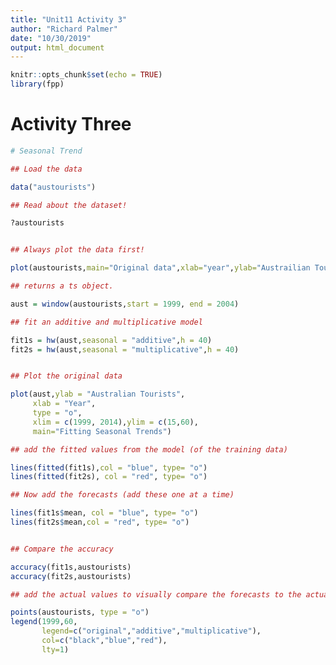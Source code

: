 ```yaml
---
title: "Unit11 Activity 3"
author: "Richard Palmer"
date: "10/30/2019"
output: html_document
---
```


```r
knitr::opts_chunk$set(echo = TRUE)
library(fpp)
```

# Activity Three
```r
# Seasonal Trend

## Load the data

data("austourists")

## Read about the dataset!

?austourists


## Always plot the data first!

plot(austourists,main="Original data",xlab="year",ylab="Austrailian Tourists")

## returns a ts object.  

aust = window(austourists,start = 1999, end = 2004)

## fit an additive and multiplicative model

fit1s = hw(aust,seasonal = "additive",h = 40)
fit2s = hw(aust,seasonal = "multiplicative",h = 40)


## Plot the original data

plot(aust,ylab = "Australian Tourists",
     xlab = "Year",
     type = "o",
     xlim = c(1999, 2014),ylim = c(15,60),
     main="Fitting Seasonal Trends")

## add the fitted values from the model (of the training data)

lines(fitted(fit1s),col = "blue", type= "o")
lines(fitted(fit2s), col = "red", type= "o")

## Now add the forecasts (add these one at a time)

lines(fit1s$mean, col = "blue", type= "o")
lines(fit2s$mean,col = "red", type= "o")


## Compare the accuracy

accuracy(fit1s,austourists)
accuracy(fit2s,austourists)

## add the actual values to visually compare the forecasts to the actual values. 

points(austourists, type = "o")
legend(1999,60,
       legend=c("original","additive","multiplicative"),
       col=c("black","blue","red"),
       lty=1)

```